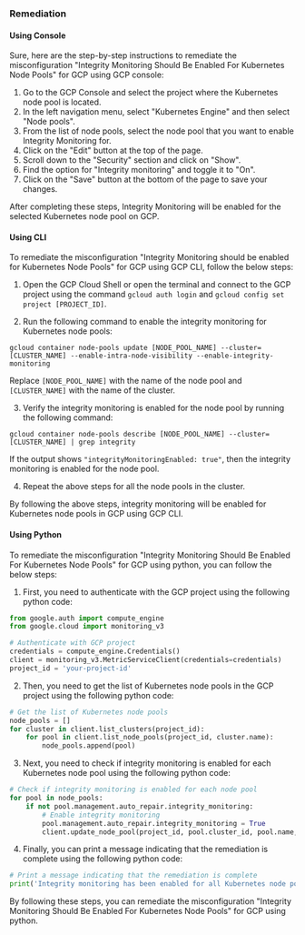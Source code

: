 ### Remediation

#### Using Console

Sure, here are the step-by-step instructions to remediate the misconfiguration "Integrity Monitoring Should Be Enabled For Kubernetes Node Pools" for GCP using GCP console:

1. Go to the GCP Console and select the project where the Kubernetes node pool is located.
2. In the left navigation menu, select "Kubernetes Engine" and then select "Node pools".
3. From the list of node pools, select the node pool that you want to enable Integrity Monitoring for.
4. Click on the "Edit" button at the top of the page.
5. Scroll down to the "Security" section and click on "Show".
6. Find the option for "Integrity monitoring" and toggle it to "On".
7. Click on the "Save" button at the bottom of the page to save your changes.

After completing these steps, Integrity Monitoring will be enabled for the selected Kubernetes node pool on GCP.

#### Using CLI

To remediate the misconfiguration "Integrity Monitoring should be enabled for Kubernetes Node Pools" for GCP using GCP CLI, follow the below steps:

1. Open the GCP Cloud Shell or open the terminal and connect to the GCP project using the command `gcloud auth login` and `gcloud config set project [PROJECT_ID]`.

2. Run the following command to enable the integrity monitoring for Kubernetes node pools:

```
gcloud container node-pools update [NODE_POOL_NAME] --cluster=[CLUSTER_NAME] --enable-intra-node-visibility --enable-integrity-monitoring
```

Replace `[NODE_POOL_NAME]` with the name of the node pool and `[CLUSTER_NAME]` with the name of the cluster.

3. Verify the integrity monitoring is enabled for the node pool by running the following command:

```
gcloud container node-pools describe [NODE_POOL_NAME] --cluster=[CLUSTER_NAME] | grep integrity
```

If the output shows `"integrityMonitoringEnabled: true"`, then the integrity monitoring is enabled for the node pool.

4. Repeat the above steps for all the node pools in the cluster.

By following the above steps, integrity monitoring will be enabled for Kubernetes node pools in GCP using GCP CLI.

#### Using Python

To remediate the misconfiguration "Integrity Monitoring Should Be Enabled For Kubernetes Node Pools" for GCP using python, you can follow the below steps:

1. First, you need to authenticate with the GCP project using the following python code:

```python
from google.auth import compute_engine
from google.cloud import monitoring_v3

# Authenticate with GCP project
credentials = compute_engine.Credentials()
client = monitoring_v3.MetricServiceClient(credentials=credentials)
project_id = 'your-project-id'
```

2. Then, you need to get the list of Kubernetes node pools in the GCP project using the following python code:

```python
# Get the list of Kubernetes node pools
node_pools = []
for cluster in client.list_clusters(project_id):
    for pool in client.list_node_pools(project_id, cluster.name):
        node_pools.append(pool)
```

3. Next, you need to check if integrity monitoring is enabled for each Kubernetes node pool using the following python code:

```python
# Check if integrity monitoring is enabled for each node pool
for pool in node_pools:
    if not pool.management.auto_repair.integrity_monitoring:
        # Enable integrity monitoring
        pool.management.auto_repair.integrity_monitoring = True
        client.update_node_pool(project_id, pool.cluster_id, pool.name, pool)
```

4. Finally, you can print a message indicating that the remediation is complete using the following python code:

```python
# Print a message indicating that the remediation is complete
print('Integrity monitoring has been enabled for all Kubernetes node pools.')
```

By following these steps, you can remediate the misconfiguration "Integrity Monitoring Should Be Enabled For Kubernetes Node Pools" for GCP using python.

